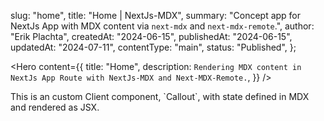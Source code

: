  slug: "home",
  title: "Home | NextJs-MDX",
  summary:
    "Concept app for NextJs App with MDX content via `next-mdx` and `next-mdx-remote`.",
  author: "Erik Plachta",
  createdAt: "2024-06-15",
  publishedAt: "2024-06-15",
  updatedAt: "2024-07-11",
  contentType: "main",
  status: "Published",
};

<Hero
  content={{
    title: "Home",
    description: `Rendering MDX content in NextJs App Route with NextJs-MDX and Next-MDX-Remote.`,
  }}
/>

<Callout emoji="🥳" headingLevel="2" title="Rendering a Component within MDX">
  This is an custom Client component, `Callout`, with state defined in MDX and
  rendered as JSX.
</Callout>
